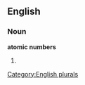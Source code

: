 
==English==

===Noun===
'''atomic numbers'''

# {{plural of|[[atomic number]]}}

[[Category:English plurals]]